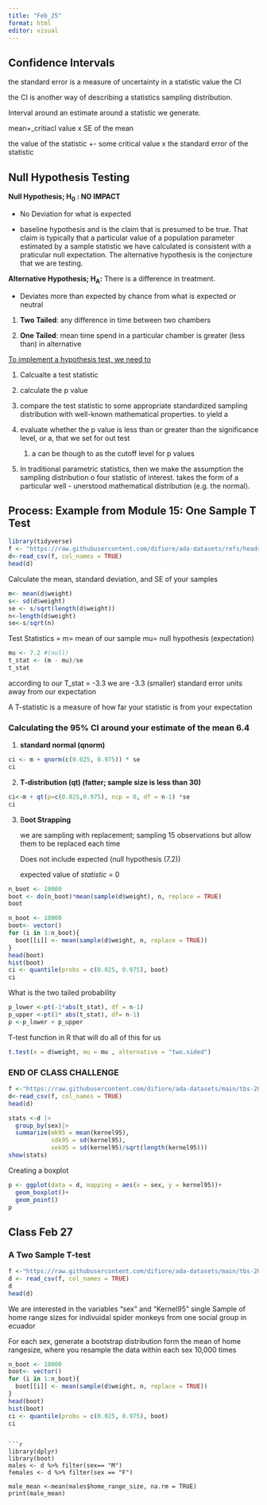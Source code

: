 ```yaml
---
title: "Feb_25"
format: html
editor: visual
---
```


## Confidence Intervals

the standard error is a measure of uncertainty in a statistic value the CI

the CI is another way of describing a statistics sampling distribution.

Interval around an estimate around a statistic we generate.

mean+\_critiacl value x SE of the mean

the value of the statistic +- some critical value x the standard error of the statistic

## Null Hypothesis Testing

**Null Hypothesis; H~0~ : NO IMPACT**

-   No Deviation for what is expected

-   baseline hypothesis and is the claim that is presumed to be true. That claim is typically that a particular value of a population parameter estimated by a sample statistic we have calculated is consistent with a praticular null expectation. The alternative hypothesis is the conjecture that we are testing.

**Alternative Hypothesis; H~[A]{.smallcaps}~:** There is a difference in treatment.

-   Deviates more than expected by chance from what is expected or neutral

1.  **Two Tailed**: any difference in time between two chambers

2.  **One Tailed**: mean time spend in a particular chamber is greater (less than) in alternative

[To implement a hypothesis test, we need to]{.underline}

1.  Calcualte a test statistic

2.  calculate the p value

3.  compare the test statistic to some appropriate standardized sampling distribution with well-known mathematical properties. to yield a

4.  evaluate whether the p value is less than or greater than the significance level, or a, that we set for out test

    1.  a can be though to as the cutoff level for p values

5.  In traditional parametric statistics, then we make the assumption the sampling distribution o four statistic of interest. takes the form of a particular well - unerstood mathematical distribution (e.g. the normal).

## Process: Example from Module 15: One Sample T Test

```r
library(tidyverse)
f <- "https://raw.githubusercontent.com/difiore/ada-datasets/refs/heads/main/woolly-weights.csv"
d<-read_csv(f, col_names = TRUE)
head(d)
```

Calculate the mean, standard deviation, and SE of your samples

```r
m<- mean(d$weight)
s<- sd(d$weight)
se <- s/sqrt(length(d$weight))
n<-length(d$weight)
se<-s/sqrt(n)
```

Test Statistics = m= mean of our sample mu= null hypothesis (expectation)

```r
mu <- 7.2 #(null)
t_stat <- (m - mu)/se
t_stat
```

according to our T_stat = -3.3 we are -3.3 (smaller) standard error units away from our expectation

A T-statistic is a measure of how far your statistic is from your expectation

### Calculating the 95% CI around your estimate of the mean 6.4

1.  **standard normal (qnorm)**

```r
ci <- m + qnorm(c(0.025, 0.975)) * se
ci
```

2.  **T-distribution (qt) (fatter; sample size is less than 30)**

```r
ci<-m + qt(p=c(0.025,0.975), ncp = 0, df = n-1) *se
ci
```

3.  B**oot Strapping**

    we are sampling with replacement; sampling 15 observations but allow them to be replaced each time

    Does not include expected (null hypothesis (7.2))

    expected value of *statistic* = 0

```r
n_boot <- 10000
boot <- do(n_boot)*mean(sample(d$weight), n, replace = TRUE) 
boot

```

```r
n_boot <- 10000
boot<- vector()
for (i in 1:n_boot){
  boot[[i]] <- mean(sample(d$weight, n, replace = TRUE))
}
head(boot)
hist(boot)
ci <- quantile(probs = c(0.025, 0.975), boot)
ci
```

What is the two tailed probability

```r
p_lower <-pt(-1*abs(t_stat), df = n-1)
p_upper <-pt(1* abs(t_stat), df= n-1)
p <-p_lower + p_upper
```

T-test function in R that will do all of this for us

```r
t.test(x = d$weight, mu = mu , alternative = "two.sided")
```

### END OF CLASS CHALLENGE

```r
f <-"https://raw.githubusercontent.com/difiore/ada-datasets/main/tbs-2006-2008-ranges.csv"
d<-read_csv(f, col_names = TRUE)
head(d)
```

```r
stats <-d |>
  group_by(sex)|>
  summarize(mk95 = mean(kernel95),
            sdk95 = sd(kernel95),
            sek95 = sd(kernel95)/sqrt(length(kernel95)))
show(stats)
```

Creating a boxplot

```r
p <- ggplot(data = d, mapping = aes(x = sex, y = kernel95))+
  geom_boxplot()+
  geom_point()
p
```

## Class Feb 27 

### A Two Sample T-test

```r
f <-"https://raw.githubusercontent.com/difiore/ada-datasets/main/tbs-2006-2008-ranges.csv"
d <- read_csv(f, col_names = TRUE)
d 
head(d)
```
We are interested in the variables "sex" and "Kernel95"
single Sample of home range sizes for indivuidal spider monkeys from one social group in ecuador

For each sex, generate a bootstrap distribution form the mean of home rangesize, where you resample the data within each sex 10,000 times 
```r

n_boot <- 10000
boot<- vector()
for (i in 1:n_boot){
  boot[[i]] <- mean(sample(d$weight, n, replace = TRUE))
}
head(boot)
hist(boot)
ci <- quantile(probs = c(0.025, 0.975), boot)
ci
```


```

```r
library(dplyr)
library(boot)
males <- d %>% filter(sex== "M")
females <- d %>% filter(sex == "F")

male_mean <-mean(males$home_range_size, na.rm = TRUE)
print(male_mean)
```
